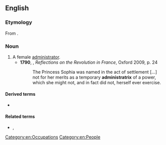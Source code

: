 ==English==

===Etymology===
From {{NL.}} {{m|la|administrātrix}}.

===Noun===
{{en-noun|administratrices|administratixes}}

# A female [[administrator]]. {{defdate|from 16th c.}}
#*'''1790''', {{w|Edmund Burke}}, ''Reflections on the Revolution in France'', Oxford 2009, p. 24
#*:The Princess Sophia was named in the act of settlement […] not for her merits as a temporary '''administratrix''' of a power, which she might not, and in fact did not, herself ever exercise.

====Derived terms====
* {{l|en|administratrixship}}

====Related terms====
* {{l|en|administer}}, {{l|en|administrative}}

[[Category:en:Occupations]]
[[Category:en:People]]